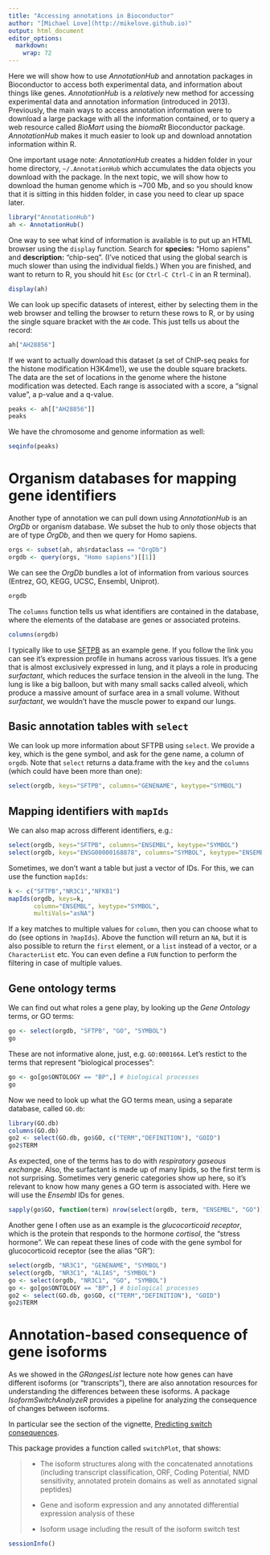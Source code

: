 ```yaml
---
title: "Accessing annotations in Bioconductor"
author: "[Michael Love](http://mikelove.github.io)"
output: html_document
editor_options: 
  markdown: 
    wrap: 72
---
```


Here we will show how to use *AnnotationHub* and annotation packages in
Bioconductor to access both experimental data, and information about
things like genes. *AnnotationHub* is a *relatively* new method for
accessing experimental data and annotation information (introduced in
2013). Previously, the main ways to access annotation information were
to download a large package with all the information contained, or to
query a web resource called *BioMart* using the *biomaRt* Bioconductor
package. *AnnotationHub* makes it much easier to look up and download
annotation information within R.

One important usage note: *AnnotationHub* creates a hidden folder in
your home directory, `~/.AnnotationHub` which accumulates the data
objects you download with the package. In the next topic, we will show
how to download the human genome which is \~700 Mb, and so you should
know that it is sitting in this hidden folder, in case you need to clear
up space later.

```r
library("AnnotationHub")
ah <- AnnotationHub()
```

One way to see what kind of information is available is to put up an
HTML browser using the `display` function. Search for **species:** "Homo
sapiens" and **description:** "chip-seq". (I've noticed that using the
global search is much slower than using the individual fields.) When you
are finished, and want to return to R, you should hit `Esc` (or
`Ctrl-C Ctrl-C` in an R terminal).

```r
display(ah)
```

We can look up specific datasets of interest, either by selecting them
in the web browser and telling the browser to return these rows to R, or
by using the single square bracket with the `AH` code. This just tells
us about the record:

```r
ah["AH28856"]
```

If we want to actually download this dataset (a set of ChIP-seq peaks
for the histone modification H3K4me1), we use the double square
brackets. The data are the set of locations in the genome where the
histone modification was detected. Each range is associated with a
score, a "signal value", a p-value and a q-value.

```r
peaks <- ah[["AH28856"]]
peaks
```

We have the chromosome and genome information as well:

```r
seqinfo(peaks)
```

# Organism databases for mapping gene identifiers

Another type of annotation we can pull down using *AnnotationHub* is an
*OrgDb* or organism database. We subset the hub to only those objects
that are of type *OrgDb*, and then we query for Homo sapiens.

```r
orgs <- subset(ah, ah$rdataclass == "OrgDb")
orgdb <- query(orgs, "Homo sapiens")[[1]]
```

We can see the *OrgDb* bundles a lot of information from various sources
(Entrez, GO, KEGG, UCSC, Ensembl, Uniprot).

```r
orgdb
```

The `columns` function tells us what identifiers are contained in the
database, where the elements of the database are genes or associated
proteins.

```r
columns(orgdb)
```

I typically like to use [SFTPB](https://gtexportal.org/home/gene/SFTPB)
as an example gene. If you follow the link you can see it's expression
profile in humans across various tissues. It's a gene that is almost
exclusively expressed in lung, and it plays a role in producing
*surfactant*, which reduces the surface tension in the alveoli in the
lung. The lung is like a big balloon, but with many small sacks called
alveoli, which produce a massive amount of surface area in a small
volume. Without *surfactant*, we wouldn't have the muscle power to
expand our lungs.

## Basic annotation tables with `select`

We can look up more information about SFTPB using `select`. We provide a
key, which is the gene symbol, and ask for the gene name, a column of
`orgdb`. Note that `select` returns a data.frame with the `key` and the
`columns` (which could have been more than one):

```r
select(orgdb, keys="SFTPB", columns="GENENAME", keytype="SYMBOL")
```

## Mapping identifiers with `mapIds`

We can also map across different identifiers, e.g.:

```r
select(orgdb, keys="SFTPB", columns="ENSEMBL", keytype="SYMBOL")
select(orgdb, keys="ENSG00000168878", columns="SYMBOL", keytype="ENSEMBL")
```

Sometimes, we don't want a table but just a vector of IDs. For this, we
can use the function `mapIds`:

```r
k <- c("SFTPB","NR3C1","NFKB1")
mapIds(orgdb, keys=k,
       column="ENSEMBL", keytype="SYMBOL",
       multiVals="asNA")
```

If a key matches to multiple values for `column`, then you can choose
what to do (see options in `?mapIds`). Above the function will return an
`NA`, but it is also possible to return the `first` element, or a `list`
instead of a vector, or a `CharacterList` etc. You can even define a
`FUN` function to perform the filtering in case of multiple values.

## Gene ontology terms

We can find out what roles a gene play, by looking up the *Gene
Ontology* terms, or GO terms:

```r
go <- select(orgdb, "SFTPB", "GO", "SYMBOL")
go
```

These are not informative alone, just, e.g. `GO:0001664`. Let's restict
to the terms that represent "biological processes":

```r
go <- go[go$ONTOLOGY == "BP",] # biological processes
go
```

Now we need to look up what the GO terms mean, using a separate
database, called `GO.db`:

```r
library(GO.db)
columns(GO.db)
go2 <- select(GO.db, go$GO, c("TERM","DEFINITION"), "GOID")
go2$TERM
```

As expected, one of the terms has to do with *respiratory gaseous
exchange*. Also, the surfactant is made up of many lipids, so the first
term is not surprising. Sometimes very generic categories show up here,
so it's relevant to know how many genes a GO term is associated with.
Here we will use the *Ensembl* IDs for genes.

```r
sapply(go$GO, function(term) nrow(select(orgdb, term, "ENSEMBL", "GO")))
```

Another gene I often use as an example is the *glucocorticoid receptor*,
which is the protein that responds to the hormone *cortisol*, the
"stress hormone". We can repeat these lines of code with the gene symbol
for glucocorticoid receptor (see the alias "GR"):

```r
select(orgdb, "NR3C1", "GENENAME", "SYMBOL")
select(orgdb, "NR3C1", "ALIAS", "SYMBOL")
go <- select(orgdb, "NR3C1", "GO", "SYMBOL")
go <- go[go$ONTOLOGY == "BP",] # biological processes
go2 <- select(GO.db, go$GO, c("TERM","DEFINITION"), "GOID")
go2$TERM
```

# Annotation-based consequence of gene isoforms

As we showed in the *GRangesList* lecture note how genes can have
different isoforms (or "transcripts"), there are also annotation
resources for understanding the differences between these isoforms. A
package *IsoformSwitchAnalyzeR* provides a pipeline for analyzing the
consequence of changes between isoforms.

In particular see the section of the vignette, [Predicting switch
consequences](https://www.bioconductor.org/packages/release/bioc/vignettes/IsoformSwitchAnalyzeR/inst/doc/IsoformSwitchAnalyzeR.html#predicting-switch-consequences).

This package provides a function called `switchPlot`, that shows:

> -   The isoform structures along with the concatenated annotations
>     (including transcript classification, ORF, Coding Potential, NMD
>     sensitivity, annotated protein domains as well as annotated signal
>     peptides)
>
> -   Gene and isoform expression and any annotated differential
>     expression analysis of these
>
> -   Isoform usage including the result of the isoform switch test

```r
sessionInfo()
```

